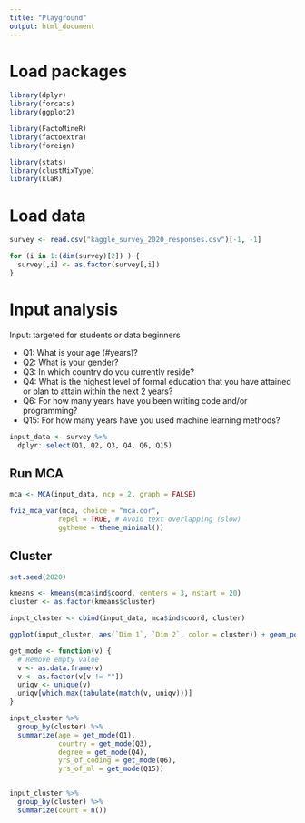 ```yaml
---
title: "Playground"
output: html_document
---
```


# Load packages

```r
library(dplyr)
library(forcats)
library(ggplot2)

library(FactoMineR)
library(factoextra)
library(foreign)

library(stats)
library(clustMixType)
library(klaR)
```


# Load data

```r
survey <- read.csv("kaggle_survey_2020_responses.csv")[-1, -1]

for (i in 1:(dim(survey)[2]) ) {
  survey[,i] <- as.factor(survey[,i])
}
```


# Input analysis

Input: targeted for students or data beginners

* Q1: What is your age (#years)?
* Q2: What is your gender?
* Q3: In which country do you currently reside?
* Q4: What is the highest level of formal education that you have attained or plan to attain within the next 2 years?
* Q6: For how many years have you been writing code and/or programming?
* Q15: For how many years have you used machine learning methods?

```r
input_data <- survey %>%
  dplyr::select(Q1, Q2, Q3, Q4, Q6, Q15)
```


## Run MCA


```r
mca <- MCA(input_data, ncp = 2, graph = FALSE)

fviz_mca_var(mca, choice = "mca.cor", 
            repel = TRUE, # Avoid text overlapping (slow)
            ggtheme = theme_minimal())
```


## Cluster

```r
set.seed(2020)

kmeans <- kmeans(mca$ind$coord, centers = 3, nstart = 20)
cluster <- as.factor(kmeans$cluster)

input_cluster <- cbind(input_data, mca$ind$coord, cluster)

ggplot(input_cluster, aes(`Dim 1`, `Dim 2`, color = cluster)) + geom_point()
```


```r
get_mode <- function(v) {
  # Remove empty value
  v <- as.data.frame(v)
  v <- as.factor(v[v != ""])
  uniqv <- unique(v)
  uniqv[which.max(tabulate(match(v, uniqv)))]
}

input_cluster %>%
  group_by(cluster) %>%
  summarize(age = get_mode(Q1),
            country = get_mode(Q3),
            degree = get_mode(Q4),
            yrs_of_coding = get_mode(Q6),
            yrs_of_ml = get_mode(Q15))


input_cluster %>%
  group_by(cluster) %>%
  summarize(count = n())
```